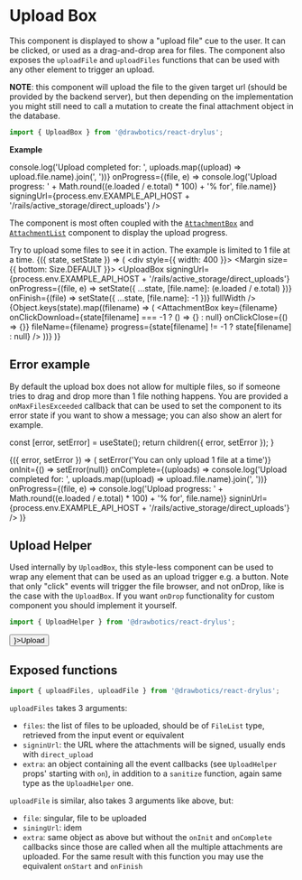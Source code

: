 


# Upload Box
This component is displayed to show a "upload file" cue to the user. It can be clicked, or used as a drag-and-drop area for files. The component also exposes the `uploadFile` and `uploadFiles` functions that can be used with any other element to trigger an upload.

**NOTE**: this component will upload the file to the given target url (should be provided by the backend server), but then depending on the implementation you might still need to call a mutation to create the final attachment object in the database.

```jsx
import { UploadBox } from '@drawbotics/react-drylus';
```
__Example__

<Playground component={UploadBox}>
  <UploadBox
    onComplete={(uploads) => console.log('Upload completed for: ', uploads.map((upload) => upload.file.name).join(', '))}
    onProgress={(file, e) => console.log('Upload progress: ' + Math.round((e.loaded / e.total) * 100) + '% for', file.name)}
    signingUrl={process.env.EXAMPLE_API_HOST + '/rails/active_storage/direct_uploads'} />
</Playground>

The component is most often coupled with the [`AttachmentBox`](/component-kit/components/attachment-box) and [`AttachmentList`](/component-kit/components/attachment-list) component to display the upload progress.

Try to upload some files to see it in action. The example is limited to 1 file at a time.
<Playground mode="jsx">
  <RenderChildren defaultValue={{}}>
    {({ state, setState }) => (
      <div style={{ width: 400 }}>
        <Margin size={{ bottom: Size.DEFAULT }}>
          <UploadBox
            signingUrl={process.env.EXAMPLE_API_HOST + '/rails/active_storage/direct_uploads'}
            onProgress={(file, e) => setState({ ...state, [file.name]: (e.loaded / e.total) })}
            onFinish={(file) => setState({ ...state, [file.name]: -1 })}
            fullWidth />
        </Margin>
        <AttachmentList>
          {Object.keys(state).map((filename) => (
            <AttachmentBox
              key={filename}
              onClickDownload={state[filename] === -1 ? () => {} : null}
              onClickClose={() => {}}
              fileName={filename} progress={state[filename] != -1 ? state[filename] : null} />
          ))}
        </AttachmentList>
      </div>
    )}
  </RenderChildren>
</Playground>

## Error example
By default the upload box does not allow for multiple files, so if someone tries to drag and drop more than 1 file nothing happens. You are provided a `onMaxFilesExceeded` callback that can be used to set the component to its error state if you want to show a message; you can also show an alert for example.

  const [error, setError] = useState();
  return children({ error, setError });
}

<Playground mode="jsx">
  <ExampleWrapper>
    {({ error, setError }) => (
      <UploadBox
        error={error}
        onMaxFilesExceeded={() => setError('You can only upload 1 file at a time')}
        onInit={() => setError(null)}
        onComplete={(uploads) => console.log('Upload completed for: ', uploads.map((upload) => upload.file.name).join(', '))}
        onProgress={(file, e) => console.log('Upload progress: ' + Math.round((e.loaded / e.total) * 100) + '% for', file.name)}
        signinUrl={process.env.EXAMPLE_API_HOST + '/rails/active_storage/direct_uploads'} />
    )}
  </ExampleWrapper>
</Playground>

## Upload Helper
Used internally by `UploadBox`, this style-less component can be used to wrap any element that can be used as an upload trigger e.g. a button. Note that only "click" events will trigger the file browser, and not onDrop, like is the case with the `UploadBox`. If you want `onDrop` functionality for custom component you should implement it yourself.

```jsx
import { UploadHelper } from '@drawbotics/react-drylus';
```

<Playground component={UploadHelper}>
  <UploadHelper>
    <Button category={Category.BRAND} leading={<Icon name="upload" />}>Upload</Button>
  </UploadHelper>
</Playground>

## Exposed functions

```jsx
import { uploadFiles, uploadFile } from '@drawbotics/react-drylus';
```

`uploadFiles` takes 3 arguments:
- `files`: the list of files to be uploaded, should be of `FileList` type, retrieved from the input event or equivalent
- `signinUrl`: the URL where the attachments will be signed, usually ends with `direct_upload`
- `extra`: an object containing all the event callbacks (see `UploadHelper` props' starting with `on`), in addition to a `sanitize` function, again same type as the `UploadHelper` one.

`uploadFile` is similar, also takes 3 arguments like above, but:
- `file`: singular, file to be uploaded
- `siningUrl`: idem
- `extra`: same object as above but without the `onInit` and `onComplete` callbacks since those are called when all the multiple attachments are uploaded. For the same result with this function you may use the equivalent `onStart` and `onFinish`